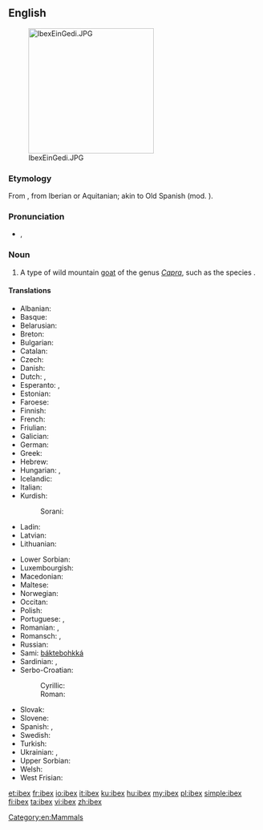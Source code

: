 ==English==
{{wikipedia}}
[[Image:IbexEinGedi.JPG|thumb|right|250px]]

===Etymology===
From {{etyl|la}} {{term|ibex|lang=la||chamois}}, from Iberian or Aquitanian; akin to Old Spanish {{term||bezerro|bull}} (mod. {{term||becerro|yearling}}).

===Pronunciation===
* {{IPA|/ˈaɪbɛks/}}, {{X-SAMPA|/"aIbEks/}}

===Noun===
{{en-noun|pl=ibex|pl2=ibexes|pl3=ibices}}

# A type of wild mountain [[goat]] of the genus ''[[Capra]]'', such as the species {{taxlink|Capra ibex|species}}.

====Translations====
{{trans-top|type of wild mountain goat}}
* Albanian: {{t-|sq|dhia e shkëmbinjve}}
* Basque: {{t-|eu|basahuntz}}
* Belarusian: {{t-|be|горны альпійскі казел}}
* Breton: {{t-|br|kragvouc’h an alpoù}}
* Bulgarian: {{t-|bg|козирог|tr=kozirog}}
* Catalan: {{t-|ca|cabra alpina|f}}
* Czech: {{t-|cs|kozorožec}}
* Danish: {{t-|da|stenbuk}}
* Dutch: {{t+|nl|steenbok|m}}, {{t-|nl|ibex|m}}
* Esperanto: {{t-|eo|ibekso}}, {{t-|eo|alpa kapro}}
* Estonian: {{t-|et|kaljukits}}
* Faroese: {{t-|fo|steingeit}}
* Finnish: {{t-|fi|vuorikauris}}
* French: {{t+|fr|bouquetin|m}}
* Friulian: {{tø|fur|stambec}}
* Galician: {{t-|gl|cabra montesa|f}}
* German: {{t+|de|Steinbock|m}}
* Greek: {{t+|el|αίγαγρος|m|tr=aígagros}}
* Hebrew: {{t+|he|יעל|m|tr=ya'él}}
* Hungarian: {{t+|hu|kőszáli kecske}}, {{t+|hu|vadkecske}}
* Icelandic: {{t+|is|fjallageit|f}}
* Italian: {{t+|it|stambecco|m}}
* Kurdish:
*: Sorani: {{t|ku|بزنه‌کێوی}}
* Ladin: {{tø|lad|stambech}}
* Latvian: {{t-|lv|kalnu āzis}}
* Lithuanian: {{t-|lt|ožiaragis}}
{{trans-mid}}
* Lower Sorbian: {{tø|dsb|kozyrožk}}
* Luxembourgish: {{t-|lb|Steebock|m}}
* Macedonian: {{t-|mk|козорог|tr=kozorog}}
* Maltese: {{t-|mt|mogħża tal-barr}}
* Norwegian: {{t-|no|steinbukk}}
* Occitan: {{t-|oc|cabra salvatja|f}}
* Polish: {{t-|pl|koziorożec}}
* Portuguese: {{t-|pt|cabra alpina|f}}, {{t-|pt|cabra brava|f}}
* Romanian: {{t-|ro|capra de stâncă}}, {{t-|ro|ibex}}
* Romansch: {{t-|rm|capricorn}}, {{t-|rm|stambutg}}
* Russian: {{t-|ru|горный альпийский козёл|m|tr=górnyj al'píjskij koz'ól}}
* Sami: [[báktebohkká]]
* Sardinian: {{t-|sc|craba de monti}}, {{t-|sc|istambeccu}}
* Serbo-Croatian:
*: Cyrillic: {{t-|sh|козорог|m}}
*: Roman: {{t-|sh|kozorog|m}}
* Slovak: {{t-|sk|kozorožec horský}}
* Slovene: {{t+|sl|kozorog|m}}
* Spanish: {{t+|es|íbice|m}}, {{t-|es|ibex|m}}
* Swedish: {{t-|sv|alpstenbock}}
* Turkish: {{t+|tr|dağ keçisi}}
* Ukrainian: {{t-|uk|гiрский альпiйский цап|tr=girskij al'pijskij cap}}, {{t-|uk|гiрский альпiйский козел|tr=girskij al'pijskij kozel}}
* Upper Sorbian: {{t-|hsb|kozoróžk}}
* Welsh: {{t-|cy|alpafr}}
* West Frisian: {{t-|fy|stienbok}}
{{trans-bottom}}

[[Category:en:Mammals]]

[[et:ibex]]
[[fr:ibex]]
[[io:ibex]]
[[it:ibex]]
[[ku:ibex]]
[[hu:ibex]]
[[my:ibex]]
[[pl:ibex]]
[[simple:ibex]]
[[fi:ibex]]
[[ta:ibex]]
[[vi:ibex]]
[[zh:ibex]]